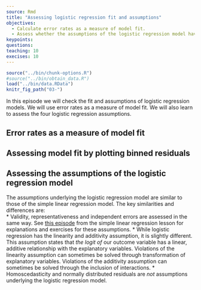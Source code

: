 ---
source: Rmd
title: "Assessing logistic regression fit and assumptions"
objectives:
  - Calculate error rates as a measure of model fit.
  - Assess whether the assumptions of the logistic regression model have been violated. 
keypoints:
questions:
teaching: 10
execises: 10
---

```{r, include=FALSE}
source("../bin/chunk-options.R")
#source("../bin/obtain_data.R")
load("../bin/data.RData")
knitr_fig_path("03-")
```

In this episode we will check the fit and assumptions of logistic regression models. We will use error rates as a measure of model fit. We will also learn to assess the four logistic regression assumptions.

## Error rates as a measure of model fit

## Assessing model fit by plotting binned residuals

## Assessing the assumptions of the logistic regression model
The assumptions underlying the logistic regression model are similar to those
of the simple linear regression model. The key similarities and differences are:  
* Validity, representativeness and independent errors are assessed in the same way. See [this episode](https://carpentries-incubator.github.io/simple-linear-regression-public-health/06-fitAndAssumptionSLR/index.html) from the simple linear regression lesson for explanations and exercises for these assumptions.
* While logistic regression has the linearity and additivity assumption, it is slightly different. This assumption states that *the logit of* our outcome variable has a linear, additive relationship with the explanatory variables. Violations of the linearity assumption can sometimes be solved through transformation of explanatory variables. Violations of the additivity assumption can sometimes be solved through the inclusion of interactions.
* Homoscedasticity and normally distributed residuals are *not* assumptions underlying the logistic regression model.



